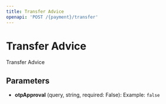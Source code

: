 ```yaml
---
title: Transfer Advice
openapi: 'POST /{payment}/transfer'
---
```


# Transfer Advice

Transfer Advice

## Parameters

- **otpApproval** (query, string, required: False): Example: `false`
